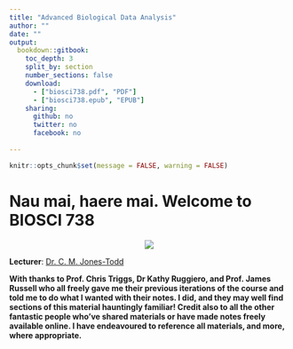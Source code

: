 ```yaml
--- 
title: "Advanced Biological Data Analysis"
author: ""
date: ""
output: 
  bookdown::gitbook:
    toc_depth: 3
    split_by: section
    number_sections: false
    download:
      - ["biosci738.pdf", "PDF"]
      - ["biosci738.epub", "EPUB"]
    sharing:
      github: no
      twitter: no
      facebook: no
  
---
```


```r
knitr::opts_chunk$set(message = FALSE, warning = FALSE)
```

# Nau mai, haere mai. Welcome to BIOSCI 738 {-}

<center>![](img/coxhex.png)</center>

**Lecturer**: [Dr. C. M. Jones-Todd](https://cmjt.github.io/)


**With thanks to Prof. Chris Triggs, Dr Kathy Ruggiero, and Prof. James Russell who all freely gave me their previous iterations of the course and told me to do what I wanted with their notes. I did, and they may well find sections of this material hauntingly familiar! Credit also to all the other fantastic people who've shared materials or have made notes freely available online.  I have endeavoured to reference all materials, and more, where appropriate.**

